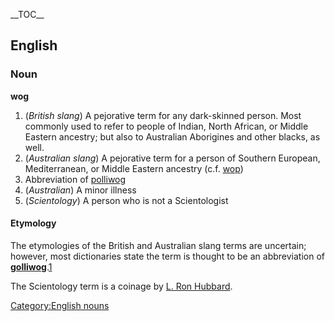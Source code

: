 {{wikipedia}}
__TOC__
==English==
=== Noun ===
[[Category:English nouns]]
'''wog'''
#(''British slang'') A pejorative term for any dark-skinned person.  Most commonly used to refer to people of Indian, North African, or Middle Eastern ancestry; but also to Australian Aborigines and other blacks, as well. 
#(''Australian slang'') A pejorative term for a person of Southern European, Mediterranean, or Middle Eastern ancestry (c.f. [[wop]])
#Abbreviation of [[polliwog]]
#(''Australian'') A minor illness
#(''Scientology'') A person who is not a Scientologist
====Etymology====
The etymologies of the British and Australian slang terms are uncertain; however, most dictionaries state the term is thought to be an abbreviation of '''[[golliwog]]'''.[http://en.wiktionary.org/w/index.php?title=Wog&action=edit&section=2]

The Scientology term is a coinage by [[w:L. Ron Hubbard|L. Ron Hubbard]].